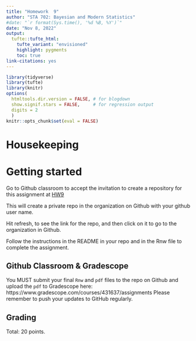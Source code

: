 ```yaml
---
title: "Homework  9"
author: "STA 702: Bayesian and Modern Statistics"
#date: "`r format(Sys.time(), '%d %B, %Y')`"
date: "Nov 8, 2022"
output: 
  tufte::tufte_html:
    tufte_variant: "envisioned"
    highlight: pygments
    toc: true
link-citations: yes
---
```


```r
library(tidyverse)
library(tufte)
library(knitr)
options(
  htmltools.dir.version = FALSE, # for blogdown
  show.signif.stars = FALSE,     # for regression output
  digits = 2
  )
knitr::opts_chunk$set(eval = FALSE)
```

# Housekeeping


# Getting started

Go to Github classroom to  accept the invitation to create a repository for this assignment  at [HW9](https://classroom.github.com/a/SGWNwf5d)

This will create a private repo in the  organization on Github with your github user name. 

Hit refresh, to see the link for the repo, and then click on it to go to the  organization in Github.

Follow the instructions in the README in your repo and in the  Rnw file to complete the assignment. 

## Github Classroom & Gradescope

You MUST submit your final `Rnw` and  `pdf` files to the repo on Github and upload the `pdf` to Gradescope here:  https://www.gradescope.com/courses/431637/assignments  Please remember to push your updates to GitHub regularly.


## Grading

Total: 20 points.
  
